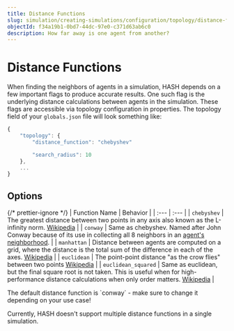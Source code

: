 ```yaml
---
title: Distance Functions
slug: simulation/creating-simulations/configuration/topology/distance-functions
objectId: f34a19b1-0bd7-44dc-97e0-c371d63ab6c0
description: How far away is one agent from another?
---
```


# Distance Functions

When finding the neighbors of agents in a simulation, HASH depends on a few important flags to produce accurate results. One such flag is the underlying distance calculations between agents in the simulation. These flags are accessible via topology configuration in properties. The topology field of your `globals.json` file will look something like:

```javascript
{
    "topology": {
        "distance_function": "chebyshev"

        "search_radius": 10
    },
    ...
}
```

## Options

{/* prettier-ignore */}
| Function Name | Behavior |
| :--- | :--- |
| `chebyshev` | The greatest distance between two points in any axis also known as the L-infinity norm. [Wikipedia](https://en.wikipedia.org/wiki/Chebyshev_distance) |
| `conway` | Same as chebyshev. Named after John Conway because of its use in collecting all 8 neighbors in an [agent's neighborhood](https://en.wikipedia.org/wiki/Conway%27s_Game_of_Life#Rules). |
| `manhattan` | Distance between agents are computed on a grid, where the distance is the total sum of the difference in each of the axes. [Wikipedia](https://en.wikipedia.org/wiki/Taxicab_geometry) |
| `euclidean` | The point-point distance "as the crow flies" between two points [Wikipedia](https://en.wikipedia.org/wiki/Euclidean_distance) |
| `euclidean_squared` | Same as euclidean, but the final square root is not taken. This is useful when for high-performance distance calculations when only order matters. [Wikipedia](https://en.wikipedia.org/wiki/Euclidean_distance#Squared_Euclidean_distance) |

<Hint style="info">
  The default distance function is `conway` - make sure to change it depending
  on your use case!
</Hint>

Currently, HASH doesn't support multiple distance functions in a single simulation.
